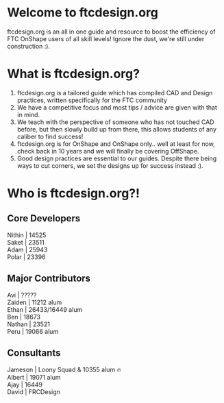 # Welcome to ftcdesign.org
 
ftcdesign.org is an all in one guide and resource to boost the efficiency of FTC OnShape users of all skill levels!
Ignore the dust, we're still under construction :).

# What is ftcdesign.org?

1. ftcdesign.org is a tailored guide which has compiled CAD and Design practices, written specifically for the FTC community
2. We have a competitive focus and most tips / advice are given with that in mind.
3. We teach with the perspective of someone who has not touched CAD before, but then slowly build up from there, this allows students of any caliber to find success!
4. ftcdesign.org is for OnShape and OnShape only.. well at least for now, check back in 10 years and we will finally be covering OffShape.
5. Good design practices are essential to our guides. Despite there being ways to cut corners, we set the designs up for success instead :).

# Who is ftcdesign.org?!

## Core Developers

Nithin | 14525\
Saket | 23511\
Adam | 25943\
Polar | 23396

## Major Contributors

Avi | ?????\
Zaiden | 11212 alum\
Ethan | 26433/16449 alum\
Ben | 18673\
Nathan | 23521\
Peru | 19066 alum

## Consultants

Jameson | Loony Squad & 10355 alum 🔥\
Albert | 19071 alum\
Ajay | 16449\
David | FRCDesign


